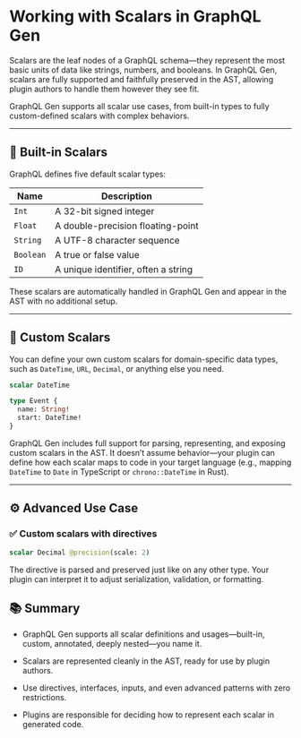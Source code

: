 # Working with Scalars in GraphQL Gen

Scalars are the leaf nodes of a GraphQL schema—they represent the most basic units of data like strings, numbers, and booleans. In GraphQL Gen, scalars are fully supported and faithfully preserved in the AST, allowing plugin authors to handle them however they see fit.

GraphQL Gen supports all scalar use cases, from built-in types to fully custom-defined scalars with complex behaviors.

---

## 🧱 Built-in Scalars

GraphQL defines five default scalar types:

| Name      | Description                         |
| --------- | ----------------------------------- |
| `Int`     | A 32-bit signed integer             |
| `Float`   | A double-precision floating-point   |
| `String`  | A UTF-8 character sequence          |
| `Boolean` | A true or false value               |
| `ID`      | A unique identifier, often a string |

These scalars are automatically handled in GraphQL Gen and appear in the AST with no additional setup.

---

## 🧩 Custom Scalars

You can define your own custom scalars for domain-specific data types, such as `DateTime`, `URL`, `Decimal`, or anything else you need.

```graphql
scalar DateTime

type Event {
  name: String!
  start: DateTime!
}
```

GraphQL Gen includes full support for parsing, representing, and exposing custom scalars in the AST. It doesn’t assume behavior—your plugin can define how each scalar maps to code in your target language (e.g., mapping `DateTime` to `Date` in TypeScript or `chrono::DateTime` in Rust).

---

## ⚙️ Advanced Use Case

### ✅ Custom scalars with directives

```graphql
scalar Decimal @precision(scale: 2)
```

The directive is parsed and preserved just like on any other type. Your plugin can interpret it to adjust serialization, validation, or formatting.

## 📚 Summary

- GraphQL Gen supports all scalar definitions and usages—built-in, custom, annotated, deeply nested—you name it.

- Scalars are represented cleanly in the AST, ready for use by plugin authors.

- Use directives, interfaces, inputs, and even advanced patterns with zero restrictions.

- Plugins are responsible for deciding how to represent each scalar in generated code.
